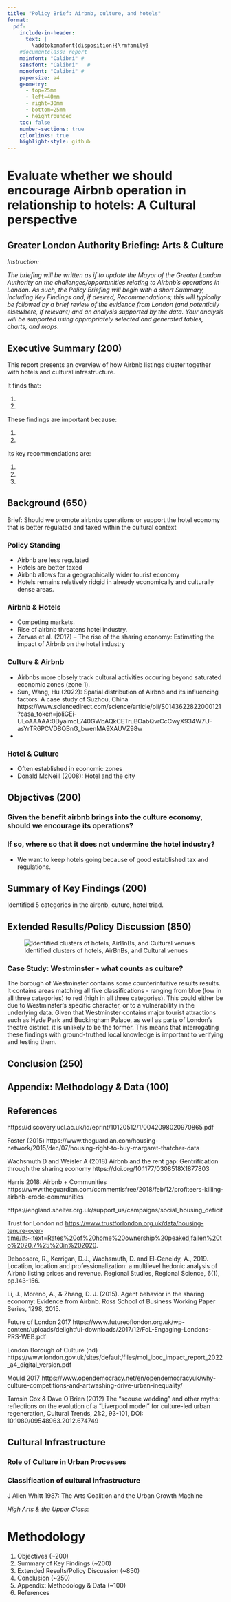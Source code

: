 ```yaml
---
title: "Policy Brief: Airbnb, culture, and hotels"
format: 
  pdf:
    include-in-header:
      text: |
        \addtokomafont{disposition}{\rmfamily}
    #documentclass: report
    mainfont: "Calibri" # 
    sansfont: "Calibri"   # 
    monofont: "Calibri" # 
    papersize: a4
    geometry:
      - top=25mm
      - left=40mm
      - right=30mm
      - bottom=25mm
      - heightrounded
    toc: false
    number-sections: true
    colorlinks: true
    highlight-style: github
---
```




# Evaluate whether we should encourage Airbnb operation in relationship to hotels: A Cultural perspective

## Greater London Authority Briefing: Arts & Culture

*Instruction:*

*The briefing will be written as if to update the Mayor of the Greater London Authority on the challenges/opportunities relating to Airbnb’s operations in London. As such, the Policy Briefing will begin with a short Summary, including Key Findings and, if desired, Recommendations; this will typically be followed by a brief review of the evidence from London (and potentially elsewhere, if relevant) and an analysis supported by the data. Your analysis will be supported using appropriately selected and generated tables, charts, and maps.*

## Executive Summary (200)

This report presents an overview of how Airbnb listings cluster together with hotels and cultural infrastructure. 

It finds that:

1. 
2. 

These findings are important because:

1. 
2. 

Its key recommendations are:

1. 
2. 
3. 

## Background (650)

Brief: Should we promote airbnbs operations or support the hotel economy that is better regulated and taxed within the cultural context

### Policy Standing

- Airbnb are less regulated
- Hotels are better taxed
- Airbnb allows for a geographically wider tourist economy
- Hotels remains relatively ridgid in already economically and culturally dense areas.

### Airbnb & Hotels

- Competing markets.
- Rise of airbnb threatens hotel industry.
- Zervas et al. (2017) -- The rise of the sharing economy: Estimating the impact of Airbnb on the hotel industry

### Culture & Airbnb

- Airbnbs more closely track cultural activities occuring beyond saturated economic zones (zone 1).
- Sun, Wang, Hu (2022): Spatial distribution of Airbnb and its influencing factors: A case study of Suzhou, China https://www.sciencedirect.com/science/article/pii/S0143622822000121?casa_token=joliGEi-ULoAAAAA:0DyaimcL740GWbAQkCETruBOabQvrCcCwyX934W7U-asYrTR6PCVDBQBnG_bwenMA9XAUVZ98w
- 

### Hotel & Culture

- Often established in economic zones
- Donald McNeill (2008): Hotel and the city

## Objectives (200)

### Given the benefit airbnb brings into the culture economy, should we encourage its operations?

### If so, where so that it does not undermine the hotel industry?

- We want to keep hotels going because of good established tax and regulations.

## Summary of Key Findings (200)

Identified 5 categories in the airbnb, cuture, hotel triad.

## Extended Results/Policy Discussion (850)



![Identified clusters of hotels, AirBnBs, and Cultural venues](figures/5cluster_map(with inset).png)

### Case Study: Westminster - what counts as culture? 

The borough of Westminster contains some counterintuitive results results. It contains areas matching all five classifications - ranging from blue (low in all three categories) to red (high in all three categories). This could either be due to Westminster's specific character, or to a vulnerability in the underlying data. Given that Westminster contains major tourist attractions such as Hyde Park and Buckingham Palace, as well as parts of London's theatre district, it is unlikely to be the former. This means that interrogating these findings with ground-truthed local knowledge is important to verifying and testing them.

## Conclusion (250)

## Appendix: Methodology & Data (100)



## References

https://discovery.ucl.ac.uk/id/eprint/10120512/1/0042098020970865.pdf

Foster (2015) https://www.theguardian.com/housing-network/2015/dec/07/housing-right-to-buy-margaret-thatcher-data

Wachsmuth D and Weisler A (2018) Airbnb and the rent gap: Gentrification through the sharing economy https://doi.org/10.1177/0308518X1877803

Harris 2018: Airbnb + Communities https://www.theguardian.com/commentisfree/2018/feb/12/profiteers-killing-airbnb-erode-communities

https://england.shelter.org.uk/support_us/campaigns/social_housing_deficit

Trust for London nd [https://www.trustforlondon.org.uk/data/housing-tenure-over-time/#:~:text=Rates%20of%20home%20ownership%20peaked,fallen%20to%2020.7%25%20in%202020](https://www.trustforlondon.org.uk/data/housing-tenure-over-time/#:~:text=Rates of home ownership peaked,fallen to 20.7% in 2020).

Deboosere, R., Kerrigan, D.J., Wachsmuth, D. and El-Geneidy, A., 2019. Location, location and professionalization: a multilevel hedonic analysis of Airbnb listing prices and revenue. Regional Studies, Regional Science, 6(1), pp.143-156.

Li, J., Moreno, A., & Zhang, D. J. (2015). Agent behavior in the sharing economy: Evidence from Airbnb. Ross School of Business Working Paper Series, 1298, 2015.

Future of London 2017 https://www.futureoflondon.org.uk/wp-content/uploads/delightful-downloads/2017/12/FoL-Engaging-Londons-PRS-WEB.pdf

London Borough of Culture (nd) https://www.london.gov.uk/sites/default/files/mol_lboc_impact_report_2022_a4_digital_version.pdf

Mould 2017 https://www.opendemocracy.net/en/opendemocracyuk/why-culture-competitions-and-artwashing-drive-urban-inequality/

Tamsin Cox & Dave O'Brien (2012) The “scouse wedding” and other myths: reflections on the evolution of a “Liverpool model” for culture-led urban regeneration, Cultural Trends, 21:2, 93-101, DOI: 10.1080/09548963.2012.674749

## Cultural Infrastructure

### Role of Culture in Urban Processes

### Classification of cultural infrastructure

J Allen Whitt 1987: The Arts Coalition and the Urban Growth Machine

*High Arts & the Upper Class*:

# Methodology



1.    Objectives (~200)
2.    Summary of Key Findings (~200)
3.    Extended Results/Policy Discussion (~850)
4.    Conclusion (~250)
5.    Appendix: Methodology & Data (~100)
6.    References





